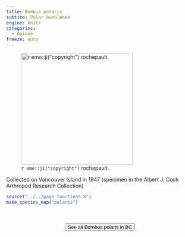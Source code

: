 ```yaml
---
title: Bombus polaris
subtite: Polar bumblebee
engine: knitr
categories:
  - Apidae
freeze: auto
---
```

![`r emo::ji("copyright")` rochepault.](https://inaturalist-open-data.s3.amazonaws.com/photos/294504218/large.jpg){height=300}

Collected on Vancouver Island in 1947 (specimen in the Albert J. Cook Arthropod Research Collection)



```r
source("../../page_functions.R")
make_species_map("polaris")
```
<br><br>
<center>


<a href="https://inaturalist.ca/observations?place_id=any&subview=map&taxon_id=452396"><button type="button" class="btn btn-secondary">See all Bombus polaris in BC <i class="fa-solid fa-arrow-up-right-from-square"></i> </button></a>
</center>
